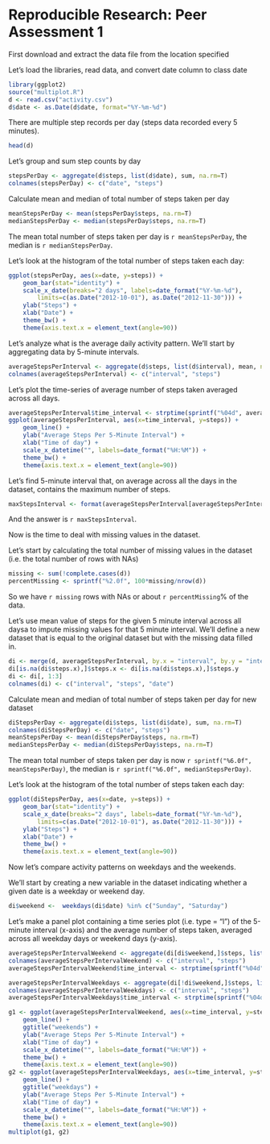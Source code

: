 Reproducible Research: Peer Assessment 1
=============================================

First download and extract the data file from the location specified 

Let's load the libraries, read data, and convert date column to class date
 
```r
library(ggplot2)
source("multiplot.R")
d <- read.csv("activity.csv")
d$date <- as.Date(d$date, format="%Y-%m-%d")
```

There are multiple step records per day (steps data recorded every 5 minutes). 

```r
head(d)
```

Let's group and sum step counts by day

```r
stepsPerDay <- aggregate(d$steps, list(d$date), sum, na.rm=T)
colnames(stepsPerDay) <- c("date", "steps")
```

Calculate mean and median of total number of steps taken per day

```r
meanStepsPerDay <- mean(stepsPerDay$steps, na.rm=T)
medianStepsPerDay <- median(stepsPerDay$steps, na.rm=T)
```

The mean total number of steps taken per day is `r meanStepsPerDay`, the median is `r medianStepsPerDay`.

Let's look at the histogram of the total number of steps taken each day:

```r
ggplot(stepsPerDay, aes(x=date, y=steps)) + 
    geom_bar(stat="identity") +
    scale_x_date(breaks="2 days", labels=date_format("%Y-%m-%d"),
        limits=c(as.Date("2012-10-01"), as.Date("2012-11-30"))) +
    ylab("Steps") + 
    xlab("Date") +
    theme_bw() + 
    theme(axis.text.x = element_text(angle=90))
```

Let's analyze what is the average daily activity pattern.
We'll start by aggregating data by 5-minute intervals.

```r
averageStepsPerInterval <- aggregate(d$steps, list(d$interval), mean, na.rm=T)
colnames(averageStepsPerInterval) <- c("interval", "steps")
```

Let's plot the time-series of average number of steps taken averaged across all days.

```r
averageStepsPerInterval$time_interval <- strptime(sprintf("%04d", averageStepsPerInterval$interval), "%H%M")
ggplot(averageStepsPerInterval, aes(x=time_interval, y=steps)) + 
    geom_line() + 
    ylab("Average Steps Per 5-Minute Interval") + 
    xlab("Time of day") + 
    scale_x_datetime("", labels=date_format("%H:%M")) +
    theme_bw() +
    theme(axis.text.x = element_text(angle=90))
```

Let's find 5-minute interval that, on average across all the days in the dataset, contains the maximum number of steps.

```r
maxStepsInterval <- format(averageStepsPerInterval[averageStepsPerInterval$steps == max(averageStepsPerInterval$steps), ]$time_interval, "%H:%M")
```

And the answer is `r maxStepsInterval`.


Now is the time to deal with missing values in the dataset.

Let's start by calculating the total number of missing values in the dataset (i.e. the total number of rows with NAs)

```r
missing <- sum(!complete.cases(d))
percentMissing <- sprintf("%2.0f", 100*missing/nrow(d))
```

So we have `r missing` rows with NAs or about `r percentMissing`% of the data.

Let's use mean value of steps for the given 5 minute interval across all daysa to impute missing values for that 5 minute interval. We'll define a new dataset that is equal to the original dataset but with the missing data filled in.

```r
di <- merge(d, averageStepsPerInterval, by.x = "interval", by.y = "interval")
di[is.na(di$steps.x),]$steps.x <- di[is.na(di$steps.x),]$steps.y
di <- di[, 1:3]
colnames(di) <- c("interval", "steps", "date")
```

Calculate mean and median of total number of steps taken per day for new dataset

```r
diStepsPerDay <- aggregate(di$steps, list(di$date), sum, na.rm=T)
colnames(diStepsPerDay) <- c("date", "steps")
meanStepsPerDay <- mean(diStepsPerDay$steps, na.rm=T)
medianStepsPerDay <- median(diStepsPerDay$steps, na.rm=T)
```

The mean total number of steps taken per day is now `r sprintf("%6.0f", meanStepsPerDay)`, the median is `r sprintf("%6.0f", medianStepsPerDay)`.

Let's look at the histogram of the total number of steps taken each day:

```r
ggplot(diStepsPerDay, aes(x=date, y=steps)) + 
    geom_bar(stat="identity") +
    scale_x_date(breaks="2 days", labels=date_format("%Y-%m-%d"),
        limits=c(as.Date("2012-10-01"), as.Date("2012-11-30"))) +
    ylab("Steps") + 
    xlab("Date") +
    theme_bw() + 
    theme(axis.text.x = element_text(angle=90))
```

Now let's compare activity patterns on weekdays and the weekends.

We'll start by creating a new variable in the dataset indicating whether a given date is a weekday or weekend day.

```r
di$weekend <-  weekdays(di$date) %in% c("Sunday", "Saturday") 
```

Let's make a panel plot containing a time series plot (i.e. type = "l") of the 5-minute interval (x-axis) and the average number of steps taken, averaged across all weekday days or weekend days (y-axis). 

```r
averageStepsPerIntervalWeekend <- aggregate(di[di$weekend,]$steps, list(di[di$weekend,]$interval), mean, na.rm=T)
colnames(averageStepsPerIntervalWeekend) <- c("interval", "steps")
averageStepsPerIntervalWeekend$time_interval <- strptime(sprintf("%04d", averageStepsPerIntervalWeekend$interval), "%H%M")

averageStepsPerIntervalWeekdays <- aggregate(di[!di$weekend,]$steps, list(di[!di$weekend,]$interval), mean, na.rm=T)
colnames(averageStepsPerIntervalWeekdays) <- c("interval", "steps")
averageStepsPerIntervalWeekdays$time_interval <- strptime(sprintf("%04d", averageStepsPerIntervalWeekdays$interval), "%H%M")

g1 <- ggplot(averageStepsPerIntervalWeekend, aes(x=time_interval, y=steps)) + 
    geom_line() + 
    ggtitle("weekends") + 
    ylab("Average Steps Per 5-Minute Interval") + 
    xlab("Time of day") + 
    scale_x_datetime("", labels=date_format("%H:%M")) +
    theme_bw() +
    theme(axis.text.x = element_text(angle=90))
g2 <- ggplot(averageStepsPerIntervalWeekdays, aes(x=time_interval, y=steps)) + 
    geom_line() + 
    ggtitle("weekdays") + 
    ylab("Average Steps Per 5-Minute Interval") + 
    xlab("Time of day") + 
    scale_x_datetime("", labels=date_format("%H:%M")) +
    theme_bw() +
    theme(axis.text.x = element_text(angle=90))
multiplot(g1, g2)
```
